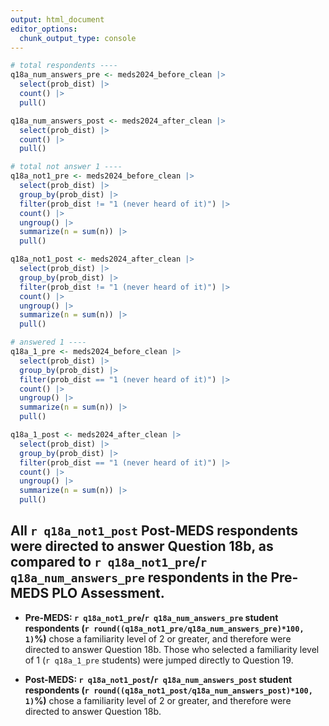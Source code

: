 ```yaml
---
output: html_document
editor_options: 
  chunk_output_type: console
---
```


```r
# total respondents ----
q18a_num_answers_pre <- meds2024_before_clean |> 
  select(prob_dist) |> 
  count() |> 
  pull()

q18a_num_answers_post <- meds2024_after_clean |> 
  select(prob_dist) |> 
  count() |> 
  pull()

# total not answer 1 ----
q18a_not1_pre <- meds2024_before_clean |> 
  select(prob_dist) |> 
  group_by(prob_dist) |>
  filter(prob_dist != "1 (never heard of it)") |> 
  count() |>
  ungroup() |> 
  summarize(n = sum(n)) |> 
  pull()

q18a_not1_post <- meds2024_after_clean |> 
  select(prob_dist) |> 
  group_by(prob_dist) |>
  filter(prob_dist != "1 (never heard of it)") |> 
  count() |>
  ungroup() |> 
  summarize(n = sum(n)) |> 
  pull()

# answered 1 ----
q18a_1_pre <- meds2024_before_clean |> 
  select(prob_dist) |> 
  group_by(prob_dist) |>
  filter(prob_dist == "1 (never heard of it)") |> 
  count() |>
  ungroup() |> 
  summarize(n = sum(n)) |> 
  pull()

q18a_1_post <- meds2024_after_clean |> 
  select(prob_dist) |> 
  group_by(prob_dist) |>
  filter(prob_dist == "1 (never heard of it)") |> 
  count() |>
  ungroup() |> 
  summarize(n = sum(n)) |> 
  pull()
```

::: {.callout-note}
## All `r q18a_not1_post` Post-MEDS respondents were directed to answer Question 18b, as compared to `r q18a_not1_pre`/`r q18a_num_answers_pre` respondents in the Pre-MEDS PLO Assessment.

- **Pre-MEDS: `r q18a_not1_pre`/`r q18a_num_answers_pre` student respondents (`r round((q18a_not1_pre/q18a_num_answers_pre)*100, 1)`%)** chose a familiarity level of 2 or greater, and therefore were directed to answer Question 18b. Those who selected a familiarity level of 1 (`r q18a_1_pre` students) were jumped directly to Question 19. 

- **Post-MEDS: `r q18a_not1_post`/`r q18a_num_answers_post` student respondents (`r round((q18a_not1_post/q18a_num_answers_post)*100, 1)`%)** chose a familiarity level of 2 or greater, and therefore were directed to answer Question 18b. 
:::
